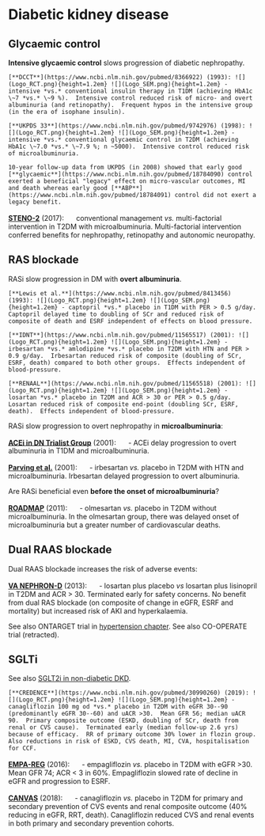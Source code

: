 # Diabetic kidney disease

## Glycaemic control

**Intensive glycaemic control** slows progression of diabetic nephropathy.  

```block2
[**DCCT**](https://www.ncbi.nlm.nih.gov/pubmed/8366922) (1993): ![](Logo_RCT.png){height=1.2em} ![](Logo_SEM.png){height=1.2em} - intensive *vs.* conventional insulin therapy in T1DM (achieving HbA1c \~7 *vs.* \~9 %).  Intensive control reduced risk of micro- and overt albuminuria (and retinopathy).  Frequent hypos in the intensive group (in the era of isophane insulin).   

[**UKPDS 33**](https://www.ncbi.nlm.nih.gov/pubmed/9742976) (1998): ![](Logo_RCT.png){height=1.2em} ![](Logo_SEM.png){height=1.2em} - intensive *vs.* conventional glycaemic control in T2DM (achieving HbA1c \~7.0 *vs.* \~7.9 %; n ~5000).  Intensive control reduced risk of microalbuminuria.  

10-year follow-up data from UKPDS (in 2008) showed that early good [**glycaemic**](https://www.ncbi.nlm.nih.gov/pubmed/18784090) control exerted a beneficial "legacy" effect on micro-vascular outcomes, MI and death whereas early good [**ABP**](https://www.ncbi.nlm.nih.gov/pubmed/18784091) control did not exert a legacy benefit.  

```

[**STENO-2**](https://www.ncbi.nlm.nih.gov/pubmed/28187983) (2017): ![](Logo_RCT.png){height=1.2em} conventional management *vs.* multi-factorial intervention in T2DM with microalbuminuria. Multi-factorial intervention conferred benefits for nephropathy, retinopathy and autonomic neuropathy.  


## RAS blockade {#DKD_RASi}

RASi slow progression in DM with **overt albuminuria**.  

```block2

[**Lewis et al.**](https://www.ncbi.nlm.nih.gov/pubmed/8413456) (1993): ![](Logo_RCT.png){height=1.2em} ![](Logo_SEM.png){height=1.2em} - captopril *vs.* placebo in T1DM with PER > 0.5 g/day. Captopril delayed time to doubling of SCr and reduced risk of composite of death and ESRF independent of effects on blood pressure.  

[**IDNT**](https://www.ncbi.nlm.nih.gov/pubmed/11565517) (2001): ![](Logo_RCT.png){height=1.2em} ![](Logo_SEM.png){height=1.2em} - irbesartan *vs.* amlodipine *vs.* placebo in T2DM with HTN and PER > 0.9 g/day.  Irbesartan reduced risk of composite (doubling of SCr, ESRF, death) compared to both other groups.  Effects independent of blood-pressure.  

[**RENAAL**](https://www.ncbi.nlm.nih.gov/pubmed/11565518) (2001): ![](Logo_RCT.png){height=1.2em} ![](Logo_SEM.png){height=1.2em} - losartan *vs.* placebo in T2DM and ACR > 30 or PER > 0.5 g/day.  Losartan reduced risk of composite end-point (doubling SCr, ESRF, death).  Effects independent of blood-pressure.  

```

RASi slow progression to overt nephropathy in **microalbuminuria**: 

[**ACEi in DN Trialist Group**](https://www.ncbi.nlm.nih.gov/pubmed/11242497) (2001): ![](Logo_MET.png){height=1.2em} - ACEi delay progression to overt albuminuria in T1DM and microalbuminuria. 

[**Parving et al.**](https://www.ncbi.nlm.nih.gov/pubmed/11565519) (2001): ![](Logo_RCT.png){height=1.2em} - irbesartan *vs.* placebo in T2DM with HTN and microalbuminuria.  Irbesartan delayed progression to overt albuminuria.  


Are RASi beneficial even **before the onset of microalbuminuria**?  

[**ROADMAP**](https://www.ncbi.nlm.nih.gov/pubmed/21388309) (2011): ![](Logo_RCT.png){height=1.2em} - olmesartan *vs.* placebo in T2DM without microalbuminuria.  In the olmesartan group, there was delayed onset of microalbuminuria but a greater number of cardiovascular deaths.  


## Dual RAAS blockade {#drasi_DKD}

Dual RAAS blockade increases the risk of adverse events:  

[**VA NEPHRON-D**](https://www.ncbi.nlm.nih.gov/pubmed/24206457) (2013): ![](Logo_RCT.png){height=1.2em} - losartan plus placebo *vs* losartan plus lisinopril in T2DM and ACR > 30.  Terminated early for safety concerns.  No benefit from dual RAS blockade (on composite of change in eGFR, ESRF and mortality) but increased risk of AKI and hyperkalaemia.  

See also ONTARGET trial in [hypertension chapter](#HTN). 
See also CO-OPERATE trial (retracted).  


## SGLTi {#SGLT_DKD}

See also [SGLT2i in non-diabetic DKD](#SGLT_CKD).  

```block2
[**CREDENCE**](https://www.ncbi.nlm.nih.gov/pubmed/30990260) (2019): ![](Logo_RCT.png){height=1.2em} ![](Logo_SEM.png){height=1.2em} - canagliflozin 100 mg od *vs.* placebo in T2DM with eGFR 30--90 (predominantly eGFR 30--60) and uACR >30.  Mean GFR 56; median uACR 90.  Primary composite outcome (ESKD, doubling of SCr, death from renal or CVS cause).  Terminated early (median follow-up 2.6 yrs) because of efficacy.  RR of primary outcome 30% lower in flozin group.  Also reductions in risk of ESKD, CVS death, MI, CVA, hospitalisation for CCF.  

```


[**EMPA-REG**](https://www.ncbi.nlm.nih.gov/pubmed/27299675) (2016): ![](Logo_RCT.png){height=1.2em} - empagliflozin *vs.* placebo in T2DM with eGFR >30.  Mean GFR 74; ACR < 3 in 60%.  Empagliflozin slowed rate of decline in eGFR and progression to ESRF.  

[**CANVAS**](https://www.ncbi.nlm.nih.gov/pubmed/29133604) (2018): ![](Logo_RCT.png){height=1.2em} - canagliflozin *vs.* placebo in T2DM for primary and secondary prevention of CVS events and renal composite outcome (40% reducing in eGFR, RRT, death).  Canagliflozin reduced CVS and renal events in both primary and secondary prevention cohorts.  



